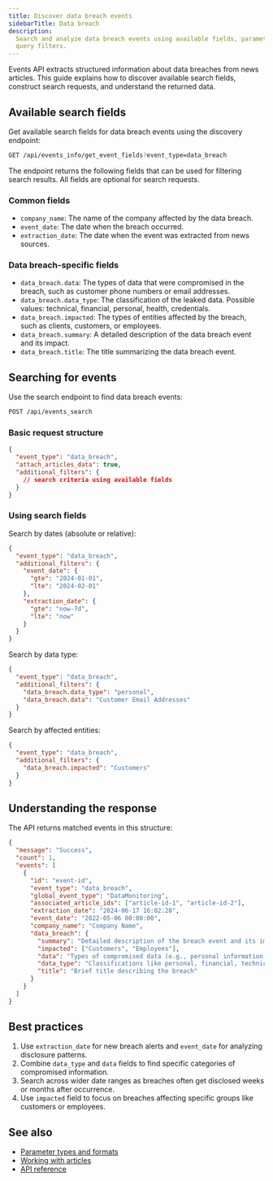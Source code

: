 ```yaml
---
title: Discover data breach events
sidebarTitle: Data breach
description:
  Search and analyze data breach events using available fields, parameters, and
  query filters.
---
```


Events API extracts structured information about data breaches from news
articles. This guide explains how to discover available search fields, construct
search requests, and understand the returned data.

## Available search fields

Get available search fields for data breach events using the discovery endpoint:

```bash
GET /api/events_info/get_event_fields?event_type=data_breach
```

The endpoint returns the following fields that can be used for filtering search
results. All fields are optional for search requests.

### Common fields

- `company_name`: The name of the company affected by the data breach.
- `event_date`: The date when the breach occurred.
- `extraction_date`: The date when the event was extracted from news sources.

### Data breach-specific fields

- `data_breach.data`: The types of data that were compromised in the breach,
  such as customer phone numbers or email addresses.
- `data_breach.data_type`: The classification of the leaked data. Possible
  values: technical, financial, personal, health, credentials.
- `data_breach.impacted`: The types of entities affected by the breach, such as
  clients, customers, or employees.
- `data_breach.summary`: A detailed description of the data breach event and its
  impact.
- `data_breach.title`: The title summarizing the data breach event.

## Searching for events

Use the search endpoint to find data breach events:

```bash
POST /api/events_search
```

### Basic request structure

```json
{
  "event_type": "data_breach",
  "attach_articles_data": true,
  "additional_filters": {
    // search criteria using available fields
  }
}
```

### Using search fields

Search by dates (absolute or relative):

```json
{
  "event_type": "data_breach",
  "additional_filters": {
    "event_date": {
      "gte": "2024-01-01",
      "lte": "2024-02-01"
    },
    "extraction_date": {
      "gte": "now-7d",
      "lte": "now"
    }
  }
}
```

Search by data type:

```json
{
  "event_type": "data_breach",
  "additional_filters": {
    "data_breach.data_type": "personal",
    "data_breach.data": "Customer Email Addresses"
  }
}
```

Search by affected entities:

```json
{
  "event_type": "data_breach",
  "additional_filters": {
    "data_breach.impacted": "Customers"
  }
}
```

## Understanding the response

The API returns matched events in this structure:

```json
{
  "message": "Success",
  "count": 1,
  "events": [
    {
      "id": "event-id",
      "event_type": "data_breach",
      "global_event_type": "DataMonitoring",
      "associated_article_ids": ["article-id-1", "article-id-2"],
      "extraction_date": "2024-06-17 16:02:28",
      "event_date": "2022-05-06 00:00:00",
      "company_name": "Company Name",
      "data_breach": {
        "summary": "Detailed description of the breach event and its impact",
        "impacted": ["Customers", "Employees"],
        "data": "Types of compromised data (e.g., personal information, financial data)",
        "data_type": "Classifications like personal, financial, technical",
        "title": "Brief title describing the breach"
      }
    }
  ]
}
```

## Best practices

1. Use `extraction_date` for new breach alerts and `event_date` for analyzing
   disclosure patterns.
2. Combine `data_type` and `data` fields to find specific categories of
   compromised information.
3. Search across wider date ranges as breaches often get disclosed weeks or
   months after occurrence.
4. Use `impacted` field to focus on breaches affecting specific groups like
   customers or employees.

## See also

- [Parameter types and formats](https://newscatcherapi.com/docs/v3/events/overview/parameter-types-and-formats)
- [Working with articles](https://newscatcherapi.com/docs/v3/events/overview/working-with-articles)
- [API reference](https://newscatcherapi.com/docs/v3/events/endpoints/search-events-post)
